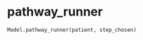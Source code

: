 # pathway_runner { #iapt_classes_model.Model.pathway_runner }

```python
Model.pathway_runner(patient, step_chosen)
```

